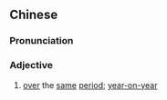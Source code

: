 ==Chinese==
{{zh-forms}}

===Pronunciation===
{{zh-pron
|m=tóngbǐ
|c=tung4 bei2
|mn=qz,xm,zz:tông-pí
|cat=a
}}

===Adjective===
{{zh-adj}}

# [[over]] the [[same]] [[period]]; [[year-on-year]]